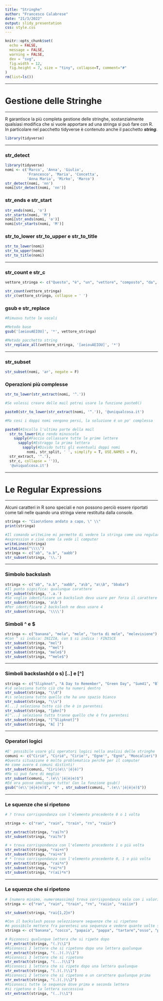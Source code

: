 ---
title: "Stringhe"
author: "Francesco Calabrese"
date: "21/3/2022"
output: slidy_presentation
css: style.css
---

```{r setup, include=F}
knitr::opts_chunk$set(
  echo = FALSE,
  message = FALSE,
  warning = FALSE,
  dev = "svg",
  fig.width = 12,
  fig.height = 7, size = "tiny", collapse=T, comment="#"
)
rm(list=ls())
```

---

<h1>Gestione delle <span>Stringhe</span></h1>
<hr>
R garantisce la più completa gestione delle stringhe, sostanzialmente qualsiasi modifica che si vuole apportare ad una stringa si può fare con R. <br>
In particolare nel pacchetto tidyverse è contenuto anche il pacchetto ***string***.<br>

```{r eval=T, echo=T, message=TRUE, warning=TRUE}
library(tidyverse)
```

--- 

<h3><span>str_detect</span></h3>
```{r eval=T, echo=T, message=TRUE, warning=TRUE}
library(tidyverse)
nomi <- c('Marco', 'Anna', 'Giulio', 
          'Francesco', 'Maria', 'Concetta', 
          'Anna Maria', 'Mirko', 'Marco')
str_detect(nomi, 'nn')
nomi[str_detect(nomi, 'nn')]
```
<h3><span>str_ends e str_start</span></h3>
```{r eval=T, echo=T, message=TRUE, warning=TRUE}
str_ends(nomi, 'o')
str_starts(nomi, 'M')
nomi[str_ends(nomi, 'o')]
nomi[str_starts(nomi, 'M')]
```
<h3><span>str_to_lower str_to_upper e str_to_title</span></h3>
```{r eval=T, echo=T, message=TRUE, warning=TRUE}
str_to_lower(nomi)
str_to_upper(nomi)
str_to_title(nomi)
```

---

<h3><span>str_count e str_c</span></h3>
```{r eval=T, echo=T, message=TRUE, warning=TRUE}
vettore_stringa <- c("Questo", "è", "un", "vettore", "composto", "da", "stringhe")

str_count(vettore_stringa)
str_c(vettore_stringa, collapse = ' ')
```

<h3><span>gsub e str_replace</span></h3>
```{r eval=T, echo=T, message=TRUE, warning=TRUE}
#Rimuovo tutte le vocali

#Metodo base
gsub('[aeiouAEIOU]', '*', vettore_stringa)

#Metodo pacchetto string
str_replace_all(vettore_stringa, '[aeiouAEIOU]', '*')
```

---

<h3><span>str_subset</span></h3>
```{r eval=T, echo=T, message=TRUE, warning=TRUE}
str_subset(nomi, 'ar', negate = F)
```
<h3>Operazioni più <span>complesse</span></h3>
```{r eval=T, echo=T, message=TRUE, warning=TRUE}
str_to_lower(str_extract(nomi, '^.'))

#Se volessi creare delle mail potrei usare la funzione paste0()

paste0(str_to_lower(str_extract(nomi, '^.')), '@uniqualcosa.it')

#Ma cosi i doppi nomi vengono persi, la soluzione é un po' complessa

paste0(#Incollo l'ultima parte della mail
  str_to_lower(#Le rendo minuscole
    sapply(#Faccio collassare tutte le prime lettere
      sapply(#Estraggo la prima lettera
        sapply(#Divido tutti gli eventuali doppi nomi 
          nomi, str_split, ' ', simplify = T, USE.NAMES = F),
  str_extract, '^.'),
  str_c, collapse = '')),
  '@uniqualcosa.it')

```

---

<h1>Le Regular <span>Expressions</span></h1>
<hr>
Alcuni caratteri in R sono speciali e non possono perciò essere riportati come tali nelle quando una stringa viene restituita dalla console.<br>
```{r eval=T, echo=T, message=TRUE, warning=TRUE}
stringa <- "Ciao\nSono andato a capo, \" \\"
print(stringa)

#Il comando writeLine mi permette di vedere la stringa come una regular 
#expression e cioè come la vede il computer
writeLines(stringa)
writeLines("\\\\")
stringa <- c("ab", "a.b", "aabb")
str_subset(stringa, '\\.')
```

---

<h3>Simbolo <span>backslash</span></h3>
```{r eval=T, echo=T, message=TRUE, warning=TRUE}
stringa <- c("ab", "a.b", "aabb", "a\b", "a\\b", "bbaba")
#Il punto significa: qualunque carattere 
str_subset(stringa, '.a.')
#Se voglio identificare un backslash devo usare per forza il carattere speciale
str_subset(stringa, 'a\b')
#Per identificare 2 backslash ne devo usare 4
str_subset(stringa, '\\\\')
```
<h3>Simboli <span>^ e $</span></h3>

```{r eval=T, echo=T, message=TRUE, warning=TRUE}
stringa <- c("banana", "mela", "mele", "torta di mele", "melevisione")
#Con ^ si indica: INIZIA, con $ si indica : FINISCE
str_subset(stringa, "mel")
str_subset(stringa, "^mel")
str_subset(stringa, "mele$")
str_subset(stringa, "^mele$")
```

---

<h3>Simboli <span>backslash(d o s) [..] e [^]</span></h3>

```{r eval=T, echo=T, message=TRUE, warning=TRUE}
stringa <- c("Slipknot", "A Day to Remember", "Green Day", "Sum41", "Blink182")
#\d seleziona tutto ciò che ha numeri dentro
str_subset(stringa, "\\d")
#\s seleziona tutto quello che ha uno spazio bianco
str_subset(stringa, "\\s")
#[...] seleziona tutto ciò che è in parentesi
str_subset(stringa, "[pkn]")
#[^...] seleziona tutto tranne quello che è fra parentesi
str_subset(stringa, "[^Slipknot]")
str_subset(stringa, "A[ ]")
```

---

<h3>Operatori <span>logici</span></h3>
```{r eval=T, echo=T, message=TRUE, warning=TRUE}
#E' possibile usare gli operatori logici nella analisi delle stringhe
comuni <- c("Ciriè", "Cirié", "Cirie'", "Egne'", "Egnè", "Moncalieri")
#Questa situazione è molto problematica perchè per il computer
#è come avere 4 comuni distinti!
str_subset(comuni, "Ciri(e\\'|é|è)")
#Ma si può fare di meglio
str_subset(comuni, ".(e\\'|é|è|e)$")
#Ed ora posso omologare tutto! Con la funzione gsub()
gsub("(e\\'|é|è|e)$", "è" , str_subset(comuni, ".(e\\'|é|è|e)$"))
```

---

<h3>Le squenze che si <span>ripetono</span></h3>
```{r eval=T, echo=T, message=TRUE, warning=TRUE}
# ? trova corrispondanza con l'elemento precedente 0 o 1 volta

stringa <- c("ran", "rain", "train", "rn", "raiin")

str_extract(stringa, "rai?n")
str_subset(stringa, "rai?n")

# + trova corrispondanza con l'elemento precedente 1 o più volta
str_extract(stringa, "rai+n")
str_subset(stringa, "rai+n")
# * trova corrispondanza con l'elemento precedente 0, 1 o più volta
str_extract(stringa, "rai*n")
str_subset(stringa, "rai*n")
str_subset(stringa, "r(ai)*n")

```

---

<h3>Le squenze che si <span>ripetono</span></h3>
```{r eval=T, echo=T, message=TRUE, warning=TRUE}

# {numero minimo, numeromassimo} trova corrispondanza solo con i valori dati
stringa <- c("ran", "rain", "train", "rn", "raiin", "raiiin")

str_subset(stringa, "rai{1,2}n")

#Con il backslash posso selezzionare sequenze che si ripetono
#é possibile mettere fra parentesi una sequenza e vedere quante volte si ripete
stringa <- c("banana", "cocco", "papaia", "pappa", "tartare","osso", "peppa")

# Riconosci qualunque lettera che si ripete dopo
str_extract(stringa, "(.)\\1")
#Riconosci 2 lettere che si ripetono dopo una lettera qualunque
str_extract(stringa, "(..)(.)\\1")
#Riconosci 3 lettere che si ripetono 
str_extract(stringa, "(...)\\1")
#Riconosci 1 lettera che si ripete dopo una lettera qualunque
str_extract(stringa, "(.)(.)\\1")
#Riconosci 2 lettere che si ripetono e un carattere qualunque prima
str_extract(stringa, "(.)(.)\\2")
#Riconosci tutte le sequenze dove prima e seconda lettera 
#si ripetono e la lettera successiva
str_extract(stringa, "(..)\\1")

```
